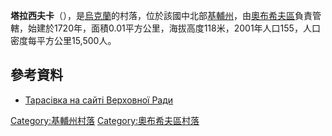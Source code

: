 {{coord|50|9|13|N|30|35|26|E|scale:30000|display=title}}

<!-- 檔案不存在 [[Image:Tarasivka.jpg|right]] -->

'''塔拉西夫卡'''（{{lang-uk|Тарасівка}}），是[[烏克蘭|烏克蘭]]的村落，位於該國中北部[[基輔州|基輔州]]，由[[奧布希夫區|奧布希夫區]]負責管轄，始建於1720年，面積0.01平方公里，海拔高度118米，2001年人口155，人口密度每平方公里15,500人。

==參考資料==
* [http://gska2.rada.gov.ua/pls/z7502/A005?rf7571=16229 Тарасівка на сайті Верховної Ради]{{dead link|date=2017年12月 |bot=InternetArchiveBot |fix-attempted=yes }}

{{DEFAULTSORT:Тарасівка}}
[[Category:基輔州村落|Category:基輔州村落]]
[[Category:奧布希夫區村落|Category:奧布希夫區村落]]


{{Kiev-geo-stub}}